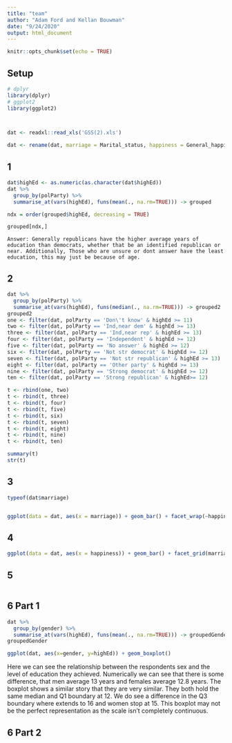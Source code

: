 ```yaml
---
title: "team"
author: "Adam Ford and Kellan Bouwman"
date: "9/24/2020"
output: html_document
---
```


```r
knitr::opts_chunk$set(echo = TRUE)
```


## Setup
```r
# dplyr
library(dplyr)
# ggplot2
library(ggplot2)



dat <- readxl::read_xls('GSS(2).xls')

dat <- rename(dat, marriage = Marital_status, happiness = General_happiness, polParty = Political_party_affiliation, avgWorkWeek = Number_of_hours_usually_work_a_week, highEd = Highest_year_of_school_completed, gender = Respondents_sex)
```

## 1
```r
dat$highEd <- as.numeric(as.character(dat$highEd))
dat %>%
  group_by(polParty) %>%
  summarise_at(vars(highEd), funs(mean(., na.rm=TRUE))) -> grouped

ndx = order(grouped$highEd, decreasing = TRUE)

grouped[ndx,]

```
     
    Answer: Generally republicans have the higher average years of education than democrats, whether that be an identified republican or near. Additionally, Those who are unsure or dont answer have the least education, this may just be because of age.

## 2
```r
dat %>%
  group_by(polParty) %>%
  summarise_at(vars(highEd), funs(median(., na.rm=TRUE))) -> grouped2
grouped2
one <- filter(dat, polParty == 'Don\'t know' & highEd >= 11)
two <- filter(dat, polParty == 'Ind,near dem' & highEd >= 13)
three <- filter(dat, polParty == 'Ind,near rep' & highEd >= 13)
four <- filter(dat, polParty == 'Independent' & highEd >= 12)
five <- filter(dat, polParty == 'No answer' & highEd >= 12)
six <- filter(dat, polParty == 'Not str democrat' & highEd >= 12)
seven <- filter(dat, polParty == 'Not str republican' & highEd >= 13)
eight <- filter(dat, polParty == 'Other party' & highEd >= 13)
nine <- filter(dat, polParty == 'Strong democrat' & highEd >= 12)
ten <- filter(dat, polParty == 'Strong republican' & highEd>= 12)

t <- rbind(one, two)
t <- rbind(t, three)
t <- rbind(t, four)
t <- rbind(t, five)
t <- rbind(t, six)
t <- rbind(t, seven)
t <- rbind(t, eight)
t <- rbind(t, nine)
t <- rbind(t, ten)

summary(t)
str(t)

```


## 3
```r
typeof(dat$marriage)


ggplot(data = dat, aes(x = marriage)) + geom_bar() + facet_wrap(~happiness)
```


## 4
```r

ggplot(data = dat, aes(x = happiness)) + geom_bar() + facet_grid(marriage ~ polParty)
```

## 5
```r


```






## 6 Part 1
```r
dat %>%
  group_by(gender) %>%
  summarise_at(vars(highEd), funs(mean(., na.rm=TRUE))) -> groupedGender
groupedGender

ggplot(dat, aes(x=gender, y=highEd)) + geom_boxplot()
```
Here we can see the relationship between the respondents sex and the level of education they achieved. Numerically we can see that there is some difference, that men average 13 years and females average 12.8 years. The boxplot shows a similar story that they are very similar. They both hold the same median and Q1 boundary at 12. We do see a difference in the Q3 boundary where extends to 16 and women stop at 15. This boxplot may not be the perfect representation as the scale isn't completely continuous. 


## 6 Part 2
```r



```

